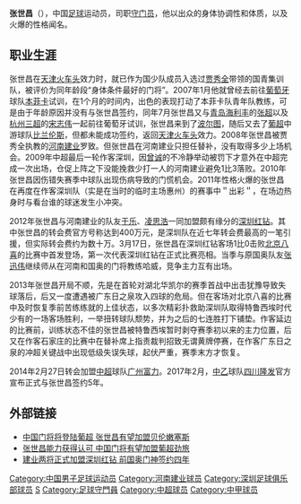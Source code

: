 {{Otheruses|other=名为张世昌的其他人物|張隆}}
{{Football player infobox
| playername = 张世昌
| image = Zhang Shichang.jpg
| fullname = 张世昌
| height = {{height|m=1.90}}
| nickname =
| dateofbirth = {{Birth date and age|year=1989|month=10|day=7}}
| cityofbirth = [[天津|天津]]
| countryofbirth = {{flagicon|CHN}}[[中国|中国]]
| currentclub = [[四川隆发|四川隆发]]
| clubnumber = 
| position = [[守门员|守门员]]
| youthyears =
| youthclubs = [[天津火车头|天津火车头]]
| years = 2008-2011年<br>2012-2013年<br>2014-2016年<br>2017-
| clubs = [[河南建业|河南建业]]<br>[[深圳红钻|深圳红钻]]<br>[[广州富力|广州富力]]<br>[[四川隆发|四川隆发]]
| caps(goals) = 10 (0)<br>39 (0)<br>7 (0)<br>24 (0)
| nationalyears =
| nationalteam =
| nationalcaps(goals) =
| pcupdate = 2018年9月15日 
| ntupdate = 
| manageryears =
| managerclubs =
}}

'''张世昌'''（{{bd|1989年|10月7日|catIdx=Z}}），中国[[足球|足球]]运动员，司职[[守门员|守门员]]，他以出众的身体协调性和体质，以及火爆的性格闻名。

==职业生涯==
张世昌在[[天津火车头|天津火车头]]效力时，就已作为国少队成员入选过[[贾秀全|贾秀全]]带领的国青集训队，被评价为同年龄段“身体条件最好的门将”。2007年1月他就曾经去前往[[葡萄牙|葡萄牙]]球队[[本菲卡足球俱乐部|本菲卡]]试训，在1个月的时间内，出色的表现打动了本菲卡队青年队教练，可是由于年龄原因并没有与张世昌签约，同年7月张世昌又与[[青岛海利丰|青岛海利丰]]的[[张超_(足球运动员)|张超]]以及[[杭州三超|杭州三超]]的[[宋志伟|宋志伟]]一起前往葡萄牙试训，张世昌来到了[[波尔图足球俱乐部|波尔图]]，随后又去了[[葡超|葡超]]中游球队[[贝伦人足球俱乐部|比兰伦斯]]，但都未能成功签约，返回[[天津火车头|天津火车头]]效力。2008年张世昌被贾秀全执教的[[河南建业|河南建业]]罗致。但张世昌在河南建业只担任替补，没有取得多少上场机会。2009年中超最后一轮作客深圳，因[[曾诚|曾诚]]的不冷静举动被罚下才意外在中超完成一次出场，仓促上阵之下没能挽救少打一人的河南建业避免1比3落败。2010年张世昌因伤错失赛季中球队出现伤病导致的门慌机会。2011年性格火爆的张世昌在再度在作客深圳队（实是在当时的临时主场惠州）的赛事中＂出彩＂，在场边热身时与看台谁的球迷发生小冲突。

2012年张世昌与河南建业的队友[[于乐|于乐]]、[[凌思浩|凌思浩]]一同加盟颇有缘分的[[深圳红钻|深圳红钻]]。其中张世昌的转会费官方号称达到400万元，是深圳队在近七年转会费最高的一笔引援，但实际转会费约为数十万。3月17日，张世昌在深圳红钻客场1比0击败[[北京八喜盛世足球俱乐部|北京八喜]]的比赛中首发登场，第一次代表深圳红钻在正式比赛亮相。当季与原国奥队友[[张迅伟|张迅伟]]继续师从在河南和国奥的门将教练哈威，竞争主力互有出场。

2013年张世昌开局不顺，先是在首轮对湖北华凯尔的赛季首战中出击犹豫导致失球落后，后又一度遭遇被广东日之泉攻入四球的危局。但在客场对北京八喜的比赛中及时恢复季前苦练练就的上佳状态，以多次精彩扑救助深圳队取得特鲁西埃时代少有的一场客场胜利，一举扭转球队颓势，并为之后的七连胜打下铺垫。作客延边的比赛前，训练状态不佳的张世昌被特鲁西埃暂时剥夺赛季初以来的主力位置，后又在作客石家庄的比赛中在替补席上指责裁判招致无谓黄牌停赛，在作客广东日之泉的冲超关键战中出现低级失误失球，起伏严重，赛季末方才恢复。

2014年2月27日转会加盟[[中超|中超]]球队[[广州富力|广州富力]]。2017年2月，[[中乙|中乙]]球队[[四川隆发|四川隆发]]官方宣布正式与张世昌签约5年。

==外部链接==
* [http://www.chinanews.com.cn/gj/kong/news/2007/10-23/1057044.shtml 中国门将将登陆葡超 张世昌有望加盟贝伦嫩塞斯]
* [http://sports.163.com/07/0817/13/3M3PLFEH00051CCO.html 张世昌能力获得认可 中国门将有望加盟葡超劲旅]
* [http://sports.sohu.com/20120226/n335933873.shtml 建业两将正式加盟深圳红钻 前国奥门神签约四年] {{Wayback|url=http://sports.sohu.com/20120226/n335933873.shtml |date=20200807171935 }}

{{2009年河南建业名单}}
{{2010年中超分类名单河南}}
{{2011年中超分类名单河南}}
{{2012年中甲分类名单深圳}}
{{2013年中甲分类名单深圳}}
{{2014年中超分类名单广州富力}}
{{2015年中超分类名单广州富力}}
{{2016年中超分类名单广州富力}}
{{2017年中乙分类名单四川}}
{{2018年中乙分类名单四川隆发}}
{{2010年亞運會男子足球中國參賽名單}}

{{DEFAULTSORT:ZHANG Shichang}}
[[Category:中国男子足球运动员|Category:中国男子足球运动员]]
[[Category:河南建业球员|Category:河南建业球员]]
[[Category:深圳足球俱乐部球员|Category:深圳足球俱乐部球员]]
[[Category:张姓|S]]
[[Category:足球守門員|Category:足球守門員]]
[[Category:中超球员|Category:中超球员]]
[[Category:中甲球员|Category:中甲球员]]